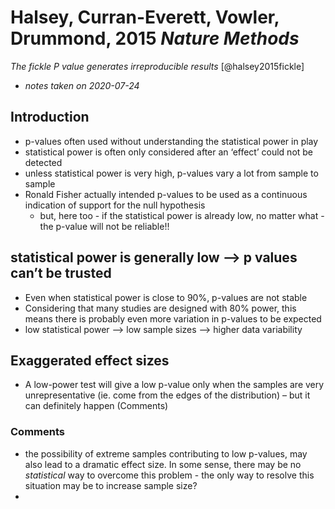 # Halsey, Curran-Everett, Vowler, Drummond, 2015 *Nature Methods*

\chaptermark{Fickle *p* values}

*The fickle P value generates irreproducible results* [@halsey2015fickle]

- *notes taken on 2020-07-24*

## Introduction

- p-values often used without understanding the statistical power in play 
- statistical power is often only considered after an 'effect' could not be detected
- unless statistical power is very high, p-values vary a lot from sample to sample 
- Ronald Fisher actually intended p-values to be used as a continuous indication of support for the null hypothesis
    - but, here too - if the statistical power is already low, no matter what - the p-value will not be reliable!!
 
## statistical power is generally low --> p values can't be trusted
- Even when statistical power is close to 90%, p-values are not stable
- Considering that many studies are designed with 80% power, this means there is probably even more variation in p-values to be expected
- low statistical power -----> low sample sizes --> higher data variability

## Exaggerated effect sizes 

- A low-power test will give a low p-value only when the samples are very unrepresentative (ie. come from the edges of the distribution) -- but it can definitely happen (Comments)


### Comments

- the possibility of extreme samples contributing to low p-values, may also lead to a dramatic effect size. In some sense, there may be no *statistical* way to overcome this problem - the only way to resolve this situation may be to increase sample size?
- 

